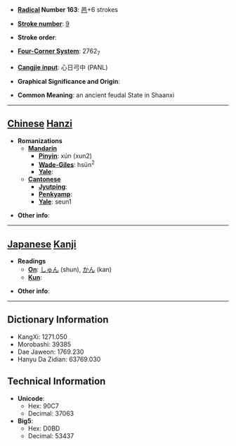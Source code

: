 * '''[[Wiktionary:Chinese radical index| Radical]] Number 163''': [[Wiktionary:Chinese radical index 邑|邑]]+6 strokes

* '''[[Wiktionary:Chinese total strokes index|Stroke number]]''': [[Wiktionary:Chinese total strokes index 9|9]]

* '''Stroke order''': 

* '''[[Wiktionary:Chinese four corner index|Four-Corner System]]''': 2762<sub>7</sub>

* '''[[Wiktionary:Chinese Cangjie index|Cangjie input]]''': 心日弓中 (PANL)

* '''Graphical Significance and Origin''': 

* '''Common Meaning''': an ancient feudal State in Shaanxi

----

== [[Chinese]] [[Hanzi]] ==

* '''Romanizations'''
** '''[[Mandarin]]'''
*** '''[[Pinyin]]''': xún (xun2)
*** '''[[Wade-Giles]]''': hsün<sup>2</sup>
*** '''[[Yale]]''': 
** '''[[Cantonese]]'''
*** '''[[Jyutping]]''':
*** '''[[Penkyamp]]''': 
*** '''[[Yale]]''': seun1

* '''Other info''': 

----

== [[Japanese]] [[Kanji]] ==

* '''Readings'''
** '''[[On]]''': [[しゅん]] (shun), [[かん]] (kan)
** '''[[Kun]]''': 

* '''Other info''':  

----

== Dictionary Information ==

* KangXi: 1271.050
* Morobashi: 39385
* Dae Jaweon: 1769.230
* Hanyu Da Zidian: 63769.030

== Technical Information ==

* '''Unicode''':
** Hex: 90C7
** Decimal: 37063
* '''Big5''':
** Hex: D0BD
** Decimal: 53437